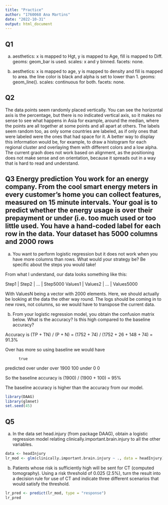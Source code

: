 ```yaml
---
title: "Practice"
author: "1760068 Ana Martins"
date: "2022-10-31"
output: html_document
---
```


## Q1

a) aesthetics: x is mapped to Hgt, y is mapped to Age, fill is mapped to Diff.
  geoms: geom_bar is used.
  scales: x and y binned.
  facets: none.
  
b) aesthetics: x is mapped to age, y is mapped to density and fill is mapped to area. the line color is black and alpha is set to lower than 1.
  geoms: geom_line().
  scales: continuous for both.
  facets: none.
  
## Q2

The data points seem randomly placed vertically. You can see the horizontal axis is the percentage, but there is no indicated vertical axis, so it makes no sense to see what happens in Asia for example, around the median, where the points are all together at some points and all apart at others. The labels seem random too, as only some countries are labeled, as if only ones that were labeled were the ones that had space for it. A better way to display this information would be, for example, to draw a histogram for each regional cluster and overlaying them with different colors and a low alpha. The current graoh does not work based on alignment, as the positioning does not make sense and on orientation, because it spreads out in a way that is hard to read and understand.

## Q3 **Energy prediction** You work for an energy company. From the cool smart energy meters in every customer’s home you can collect features, measured on 15 minute intervals. Your goal is to predict whether the energy usage is over their prepayment or under (i.e. too much used or too little used. You have a hand-coded label for each row in the data. Your dataset has 5000 columns and 2000 rows

a) You want to perform logistic regression but it does not work when you have more columns than
rows. What would your strategy be? Be specific about the steps you would take!

From what I understand, our data looks something like this:

Step1   | Step2   | ... | Step5000
Values1 | Values2 | ... | Values5000

With ValuesN being a vector with 2000 elements. Here, we should actually be looking at the data the other way round. The logs should be coming in to new rows, not columns, so we would have to transpose the current data.

b) From your logistic regression model, you obtain the confusion matrix below. What is the
accuracy? Is this high compared to the baseline accuracy?

Accuracy is (TP + TN) / (P + N) = (1752 + 74) / (1752 + 26 + 148 + 74) = 91.3%

Over has more so using baseline we would have

          true
predicted over under
over      1900 100
under     0    0

So the baseline accuracy is (1900) / (1900 + 100) = 95%

The baseline accuracy is higher than the accuracy from our model.

```r
library(DAAG)
library(glmnet)
set.seed(45)
```

## Q5

a) In the data set head.injury (from package DAAG), obtain a logistic regression model relating
clinically.important.brain.injury to all the other variables.

```r
data <- headInjury
lr_mod <- glm(clinically.important.brain.injury ~ ., data = headInjury)
```

b) Patients whose risk is sufficiently high will be sent for CT (computed tomography). Using a
risk threshold of 0.025 (2.5%), turn the result into a decision rule for use of CT and indicate three
different scenarios that would satisfy the threshold.

```r
lr_pred <- predict(lr_mod, type = "response")
lr_pred
```

